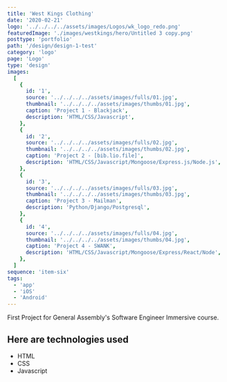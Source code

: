 ```yaml
---
title: 'West Kings Clothing'
date: '2020-02-21'
logo: '../../../../assets/images/Logos/wk_logo_redo.png'
featuredImage: './images/westkings/hero/Untitled 3 copy.png'
posttype: 'portfolio'
path: '/design/design-1-test'
category: 'logo'
page: 'Logo'
type: 'design'
images:
  [
    {
      id: '1',
      source: '../../../../assets/images/fulls/01.jpg',
      thumbnail: '../../../../assets/images/thumbs/01.jpg',
      caption: 'Project 1 - Blackjack',
      description: 'HTML/CSS/Javascript',
    },
    {
      id: '2',
      source: '../../../../assets/images/fulls/02.jpg',
      thumbnail: '../../../../assets/images/thumbs/02.jpg',
      caption: 'Project 2 - [bib.lio.file]',
      description: 'HTML/CSS/Javascript/Mongoose/Express.js/Node.js',
    },
    {
      id: '3',
      source: '../../../../assets/images/fulls/03.jpg',
      thumbnail: '../../../../assets/images/thumbs/03.jpg',
      caption: 'Project 3 - Mailman',
      description: 'Python/Django/Postgresql',
    },
    {
      id: '4',
      source: '../../../../assets/images/fulls/04.jpg',
      thumbnail: '../../../../assets/images/thumbs/04.jpg',
      caption: 'Project 4 - SWANK',
      description: 'HTML/CSS/Javascript/Mongoose/Express/React/Node',
    },
  ]
sequence: 'item-six'
tags:
  - 'app'
  - 'iOS'
  - 'Android'
---
```


First Project for General Assembly's Software Engineer Immersive course.

<!-- ![Blackjack Screenshot](../assets/images/fulls/01.jpg) -->

## Here are technologies used

- HTML
- CSS
- Javascript
